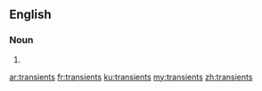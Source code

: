 ==English==

===Noun===
{{head|en|noun plural form}}

# {{plural of|transient|lang=en}}

[[ar:transients]]
[[fr:transients]]
[[ku:transients]]
[[my:transients]]
[[zh:transients]]